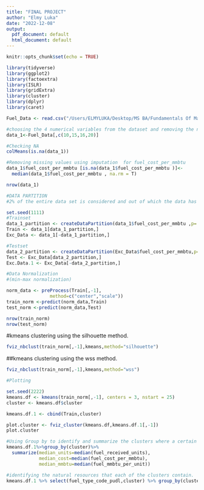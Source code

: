 ```yaml
---
title: "FINAL PROJECT"
author: "Elmy Luka"
date: "2022-12-08"
output:
  pdf_document: default
  html_document: default
---
```


```r
knitr::opts_chunk$set(echo = TRUE)
```
```r

library(tidyverse)
library(ggplot2)
library(factoextra)
library(ISLR)
library(gridExtra)
library(cluster)
library(dplyr)
library(caret)


```

```r
Fuel_Data <- read.csv("/Users/ELMYLUKA/Desktop/MS BA/Fundamentals Of Machine Learning/Final_Project/Fuel_Data.csv")
```

```r
#choosing the 4 numerical variables from the dataset and removing the null values.
data_1<-Fuel_Data[,c(10,15,16,20)]

#Checking NA
colMeans(is.na(data_1))

#Removing missing values using imputation  for fuel_cost_per_mmbtu 
data_1$fuel_cost_per_mmbtu [is.na(data_1$fuel_cost_per_mmbtu )]<-
  median(data_1$fuel_cost_per_mmbtu , na.rm = T)

nrow(data_1)
```
```r
#DATA PARTITION
#2% of the entire data set is considered and out of which the data has been split to  9000 train sets and 3000 test sets.

set.seed(1111)
#Trainset
data_1_partition <- createDataPartition(data_1$fuel_cost_per_mmbtu ,p=.015, list = FALSE)
Train <- data_1[data_1_partition,]
Exc_Data <- data_1[-data_1_partition,]

#Testset
data_2_partition <- createDataPartition(Exc_Data$fuel_cost_per_mmbtu,p=0.005,list=F)
Test <- Exc_Data[data_2_partition,]
Exc.Data.1 <- Exc_Data[-data_2_partition,]
```

```r
#Data Normalization
#(min-max normalization)

norm_data <- preProcess(Train[,-1], 
                method=c("center","scale"))
train_norm <-predict(norm_data,Train)
test_norm <-predict(norm_data,Test)

nrow(train_norm)
nrow(test_norm)
```

#kmeans clustering using the silhouette method.

```r
fviz_nbclust(train_norm[,-1],kmeans,method="silhouette")
```

##kmeans clustering using the wss method.
```r
fviz_nbclust(train_norm[,-1],kmeans,method="wss")
```

```r
#Plotting

set.seed(2222)
kmeans.df <- kmeans(train_norm[,-1], centers = 3, nstart = 25)
cluster <- kmeans.df$cluster

kmeans.df.1 <- cbind(Train,cluster)

plot.cluster <- fviz_cluster(kmeans.df,kmeans.df.1[,-1])
plot.cluster
```


```r
#Using Group by to identify and summarize the clusters where a certain amount of each of the variables lie i.e fuel_received_units, fuel_cost_per_mmbtu and fuel_mmbtu_per_unit
kmeans.df.1%>%group_by(cluster)%>%
  summarize(median_units=median(fuel_received_units),
            median_cost=median(fuel_cost_per_mmbtu),
            median_mmbtu=median(fuel_mmbtu_per_unit))

#identifying the natural resources that each of the clusters contain. 
kmeans.df.1 %>% select(fuel_type_code_pudl,cluster) %>% group_by(cluster,fuel_type_code_pudl) %>% count() 
```


